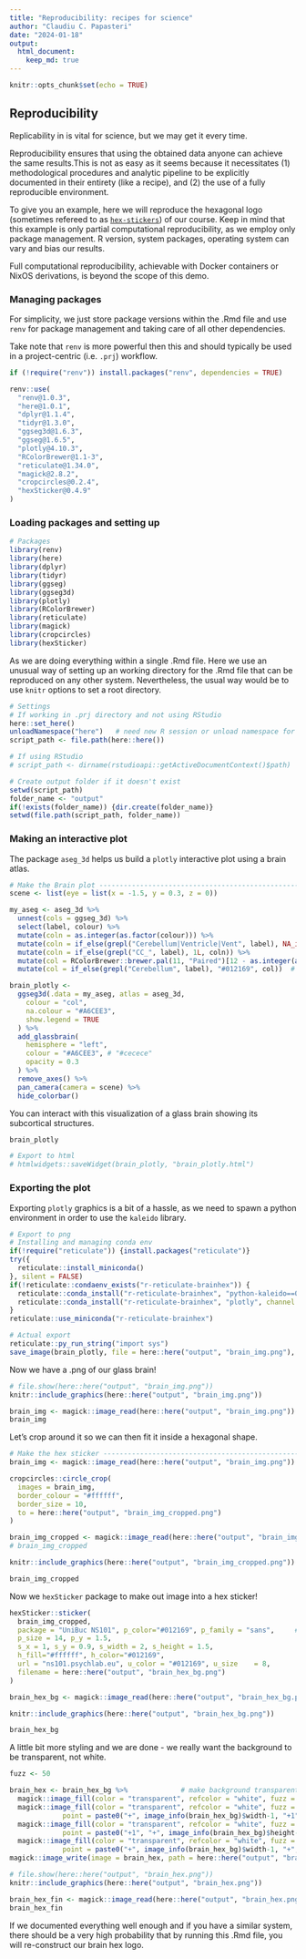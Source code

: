 ```yaml
---
title: "Reproducibility: recipes for science"
author: "Claudiu C. Papasteri"
date: "2024-01-18"
output:
  html_document:
    keep_md: true
---
```


```r
knitr::opts_chunk$set(echo = TRUE)
```

## Reproducibility

Replicability in is vital for science, but we may get it every time.


Reproducibility ensures that using the obtained data anyone can achieve the same results.This is not as easy as it seems because it necessitates (1) methodological procedures and analytic pipeline to be explicitly documented in their entirety (like a recipe), and (2) the use of a fully reproducible environment.     


To give you an example, here we will reproduce the hexagonal logo (sometimes refereed to as [`hex-stickers`](https://github.com/rstudio/hex-stickers)) of our course. 
Keep in mind that this example is only partial computational reproducibility, as we employ only package management. R version, system packages, operating system can vary and bias our results. 


Full computational reproducibility, achievable with Docker containers or NixOS derivations, is beyond the scope of this demo. 

### Managing packages

For simplicity, we just store package versions within the .Rmd file and use `renv` for package management and taking care of all other dependencies. 

Take note that `renv` is more powerful then this and should typically be used in a project-centric (i.e. `.prj`) workflow. 

```r
if (!require("renv")) install.packages("renv", dependencies = TRUE)

renv::use(
  "renv@1.0.3",
  "here@1.0.1",
  "dplyr@1.1.4",
  "tidyr@1.3.0",
  "ggseg3d@1.6.3",
  "ggseg@1.6.5",
  "plotly@4.10.3",
  "RColorBrewer@1.1-3",
  "reticulate@1.34.0",
  "magick@2.8.2",
  "cropcircles@0.2.4",
  "hexSticker@0.4.9"
)
```

### Loading packages and setting up

```r
# Packages
library(renv)
library(here)
library(dplyr)
library(tidyr)
library(ggseg)
library(ggseg3d)
library(plotly)
library(RColorBrewer)
library(reticulate)
library(magick)
library(cropcircles)
library(hexSticker)
```

As we are doing everything within a single .Rmd file.
Here we use an unusual way of setting up an working directory for the .Rmd file that can be reproduced on any other system. Nevertheless, the usual way would be to use `knitr` options to set a root directory.     

```r
# Settings 
# If working in .prj directory and not using RStudio
here::set_here()
unloadNamespace("here")   # need new R session or unload namespace for .here file to take precedence over .Rproj
script_path <- file.path(here::here())

# If using RStudio
# script_path <- dirname(rstudioapi::getActiveDocumentContext()$path) 

# Create output folder if it doesn't exist
setwd(script_path)
folder_name <- "output"
if(!exists(folder_name)) {dir.create(folder_name)} 
setwd(file.path(script_path, folder_name))
```

### Making an interactive plot

The package `aseg_3d` helps us build a `plotly` interactive plot using a brain atlas.  

```r
# Make the Brain plot -------------------------------------------------------------------------
scene <- list(eye = list(x = -1.5, y = 0.3, z = 0))

my_aseg <- aseg_3d %>% 
  unnest(cols = ggseg_3d) %>% 
  select(label, colour) %>% 
  mutate(coln = as.integer(as.factor(colour))) %>% 
  mutate(coln = if_else(grepl("Cerebellum|Ventricle|Vent", label), NA_integer_, coln)) %>% 
  mutate(coln = if_else(grepl("CC_", label), 1L, coln)) %>% 
  mutate(col = RColorBrewer::brewer.pal(11, "Paired")[12 - as.integer(as.factor(coln))]) %>% 
  mutate(col = if_else(grepl("Cerebellum", label), "#012169", col))  # UB color

brain_plotly <- 
  ggseg3d(.data = my_aseg, atlas = aseg_3d, 
    colour = "col", 
    na.colour = "#A6CEE3",
    show.legend = TRUE
  ) %>% 
  add_glassbrain(
    hemisphere = "left",  
    colour = "#A6CEE3", # "#cecece"
    opacity = 0.3
  ) %>% 
  remove_axes() %>% 
  pan_camera(camera = scene) %>% 
  hide_colorbar()
```

You can interact with this visualization of a glass brain showing its subcortical structures. 

```r
brain_plotly
```

```r
# Export to html
# htmlwidgets::saveWidget(brain_plotly, "brain_plotly.html")
```

### Exporting the plot

Exporting `plotly` graphics is a bit of a hassle, as we need to spawn a python environment in order to use the `kaleido` library.

```r
# Export to png 
# Installing and managing conda env
if(!require("reticulate")) {install.packages("reticulate")}
try({
  reticulate::install_miniconda()
}, silent = FALSE)  
if(!reticulate::condaenv_exists("r-reticulate-brainhex")) {
  reticulate::conda_install("r-reticulate-brainhex", "python-kaleido==0.1.*") # "python-kaleido" newer versions hang on win11
  reticulate::conda_install("r-reticulate-brainhex", "plotly", channel = "plotly")
}
reticulate::use_miniconda("r-reticulate-brainhex")

# Actual export
reticulate::py_run_string("import sys")
save_image(brain_plotly, file = here::here("output", "brain_img.png"), height = 700, width = 800)
```

Now we have a .png of our glass brain!

```r
# file.show(here::here("output", "brain_img.png"))
knitr::include_graphics(here::here("output", "brain_img.png"))
```

```r
brain_img <- magick::image_read(here::here("output", "brain_img.png"))
brain_img
```

Let's crop around it so we can then fit it inside a hexagonal shape. 

```r
# Make the hex sticker -------------------------------------------------------------------------
brain_img <- magick::image_read(here::here("output", "brain_img.png"))

cropcircles::circle_crop(
  images = brain_img,
  border_colour = "#ffffff",
  border_size = 10,
  to = here::here("output", "brain_img_cropped.png")
)

brain_img_cropped <- magick::image_read(here::here("output", "brain_img_cropped.png"))
# brain_img_cropped
```

```r
knitr::include_graphics(here::here("output", "brain_img_cropped.png"))
```

```r
brain_img_cropped
```

Now we `hexSticker` package to make out image into a hex sticker!

```r
hexSticker::sticker(
  brain_img_cropped, 
  package = "UniBuc NS101", p_color="#012169", p_family = "sans",     # don't use: p_fontface = "bold"
  p_size = 14, p_y = 1.5,  
  s_x = 1, s_y = 0.9, s_width = 2, s_height = 1.5,
  h_fill="#ffffff", h_color="#012169", 
  url = "ns101.psychlab.eu", u_color = "#012169", u_size	= 8,
  filename = here::here("output", "brain_hex_bg.png")
)

brain_hex_bg <- magick::image_read(here::here("output", "brain_hex_bg.png"))
```

```r
knitr::include_graphics(here::here("output", "brain_hex_bg.png"))
```

```r
brain_hex_bg
```

A little bit more styling and we are done - we really want the background to be transparent, not white. 

```r
fuzz <- 50

brain_hex <- brain_hex_bg %>%             # make background transparent
  magick::image_fill(color = "transparent", refcolor = "white", fuzz = fuzz, point = "+1+1") %>%
  magick::image_fill(color = "transparent", refcolor = "white", fuzz = fuzz, 
             point = paste0("+", image_info(brain_hex_bg)$width-1, "+1")) %>%
  magick::image_fill(color = "transparent", refcolor = "white", fuzz = fuzz, 
             point = paste0("+1", "+", image_info(brain_hex_bg)$height-1)) %>%
  magick::image_fill(color = "transparent", refcolor = "white", fuzz = fuzz, 
             point = paste0("+", image_info(brain_hex_bg)$width-1, "+", image_info(brain_hex_bg)$height-1))
magick::image_write(image = brain_hex, path = here::here("output", "brain_hex.png"))
```

```r
# file.show(here::here("output", "brain_hex.png"))
knitr::include_graphics(here::here("output", "brain_hex.png"))
```

```r
brain_hex_fin <- magick::image_read(here::here("output", "brain_hex.png"))
brain_hex_fin
```

If we documented everything well enough and if you have a similar system, there should be a very high probability that by running this .Rmd file, you will re-construct our brain hex logo.

